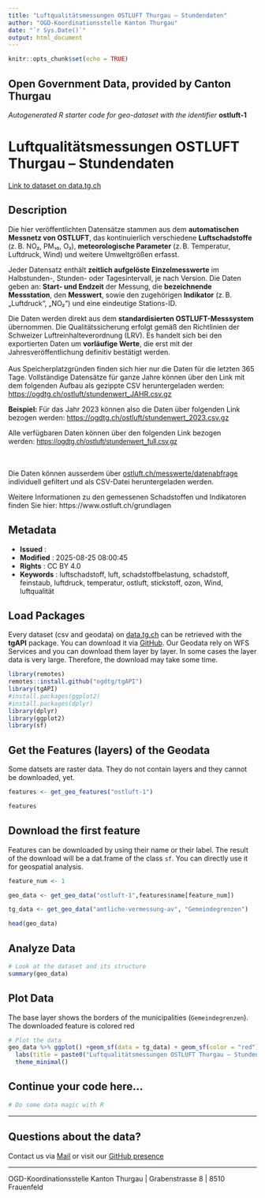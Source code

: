 ```yaml
---
title: "Luftqualitätsmessungen OSTLUFT Thurgau – Stundendaten"
author: "OGD-Koordinationsstelle Kanton Thurgau"
date: "`r Sys.Date()`"
output: html_document
---
```


```r
knitr::opts_chunk$set(echo = TRUE)
```

## Open Government Data, provided by **Canton Thurgau**
*Autogenerated R starter code for geo-dataset with the identifier* **ostluft-1**


# **Luftqualitätsmessungen OSTLUFT Thurgau – Stundendaten**

[Link to dataset on data.tg.ch](https://data.tg.ch/explore/dataset/ostluft-1/information/)

## Description

<p data-end='485' data-start='216'>Die hier veröffentlichten Datensätze stammen aus dem <strong data-end='307' data-start='269'>automatischen Messnetz von OSTLUFT</strong>, das kontinuierlich verschiedene <strong data-end='360' data-start='341'>Luftschadstoffe</strong> (z. B. NO₂, PM₁₀, O₃), <strong data-end='413' data-start='384'>meteorologische Parameter</strong> (z. B. Temperatur, Luftdruck, Wind) und weitere Umweltgrößen erfasst.</p><p data-end='820' data-start='487'>Jeder Datensatz enthält <strong data-end='550' data-start='511'>zeitlich aufgelöste Einzelmesswerte</strong> im Halbstunden-, Stunden- oder Tagesintervall, je nach Version. Die Daten geben an: <strong data-end='657' data-start='635'>Start- und Endzeit</strong> der Messung, die <strong data-end='703' data-start='675'>bezeichnende Messstation</strong>, den <strong data-end='721' data-start='709'>Messwert</strong>, sowie den zugehörigen <strong data-end='758' data-start='745'>Indikator</strong> (z. B. „Luftdruck“, „NO₂“) und eine eindeutige Stations-ID.</p><p data-end='1141' data-start='822'>Die Daten werden direkt aus dem <strong data-end='893' data-start='854'>standardisierten OSTLUFT-Messsystem</strong> übernommen. Die Qualitätssicherung erfolgt gemäß den Richtlinien der Schweizer Luftreinhalteverordnung (LRV). Es handelt sich bei den exportierten Daten um <strong data-end='1070' data-start='1050'>vorläufige Werte</strong>, die erst mit der Jahresveröffentlichung definitiv bestätigt werden.<br><br>Aus Speicherplatzgründen finden sich hier nur die Daten für die letzten 365 Tage. Vollständige Datensätze für ganze Jahre können über den Link mit dem folgenden Aufbau als gezippte CSV heruntergeladen werden:<br><a href='https://ogdtg.ch/ostluft/stundenwert_JAHR.csv.gz' target='_blank'>https://ogdtg.ch/ostluft/stundenwert_JAHR.csv.gz</a></p><p data-end='1141' data-start='822'><b>Beispiel:</b> Für das Jahr 2023 können also die Daten über folgenden Link bezogen werden: <a href='https://ogdtg.ch/ostluft/stundenwert_2023.csv.gz' target='_blank'>https://ogdtg.ch/ostluft/stundenwert_2023.csv.gz</a><a href='https://ogdtg.ch/ostluft/stundenwert_2023.csv.gz' target='_blank'></a></p><p data-end='1141' data-start='822'><a href='https://ogdtg.ch/ostluft/stundenwert_2023.csv.gz' target='_blank'></a>Alle verfügbaren Daten können über den folgenden Link bezogen werden: <a href='https://ogdtg.ch/ostluft/stundenwert_2023.csv.gz' style='background-color: rgb(255, 255, 255); font-family: sans-serif; font-size: 14px; font-weight: 400;' target='_blank'>https://ogdtg.ch/ostluft/stundenwert_full.csv.gz</a><br><br><br></p><p>   </p><p data-end='1439' data-start='1143'>Die Daten können ausserdem über <a class='' data-end='1247' data-start='1165' href='https://www.ostluft.ch/messwerte/datenabfrage' rel='noopener' target='_new'>ostluft.ch/messwerte/datenabfrage</a> individuell gefiltert und als CSV-Datei heruntergeladen werden.</p><p data-end='1439' data-start='1143'>Weitere Informationen zu den gemessenen Schadstoffen und Indikatoren finden Sie hier: https://www.ostluft.ch/grundlagen  </p>

## Metadata

- **Issued**                   : 
- **Modified**                 : 2025-08-25 08:00:45
- **Rights**                   : CC BY 4.0
- **Keywords**                 : luftschadstoff, luft, schadstoffbelastung, schadstoff, feinstaub, luftdruck, temperatur, ostluft, stickstoff, ozon, Wind, luftqualität

## Load Packages

Every dataset (csv and geodata) on [data.tg.ch](https://data.tg.ch/pages/start/) can be retrieved with the **tgAPI** package. You can download it via [GitHub](https://github.com/ogdtg/tgAPI). Our Geodata rely on WFS Services and you can download them layer by layer. In some cases the layer data is very large. Therefore, the download may take some time.

```r
library(remotes)
remotes::install.github("ogdtg/tgAPI")
library(tgAPI)
#install.packages(ggplot2)
#install.packages(dplyr)
library(dplyr)
library(ggplot2)
library(sf)

```


## Get the Features (layers) of the Geodata

Some datsets are raster data. They do not contain layers and they cannot be downloaded, yet.

```r
features <- get_geo_features("ostluft-1")

features
```


## Download the first feature

Features can be downloaded by using their name or their label. The result of the download will be a dat.frame of the class `sf`. You can directly use it for geospatial analysis.

```r

feature_num <- 1

geo_data <- get_geo_data("ostluft-1",features$name[feature_num])

tg_data <- get_geo_data("amtliche-vermessung-av", "Gemeindegrenzen")

head(geo_data)
```


## Analyze Data

```r

# Look at the dataset and its structure
summary(geo_data)

```


## Plot Data

The base layer shows the borders of the municipalities (`Gemeindegrenzen`). The downloaded feature is colored red

```r

# Plot the data
geo_data %>% ggplot() +geom_sf(data = tg_data) + geom_sf(color = "red") +
  labs(title = paste0("Luftqualitätsmessungen OSTLUFT Thurgau – Stundendaten: ",features$title[feature_num])) +
  theme_minimal()

```


## Continue your code here...


```r
# Do some data magic with R
```

------------------------------------------------------------------------

## Questions about the data?

Contact us via [Mail](mailto:ogd@tg.ch) or visit our [GitHub presence](https://github.com/ogdtg)


------------------------------------------------------------------------

OGD-Koordinationsstelle Kanton Thurgau | Grabenstrasse 8 | 8510 Frauenfeld
